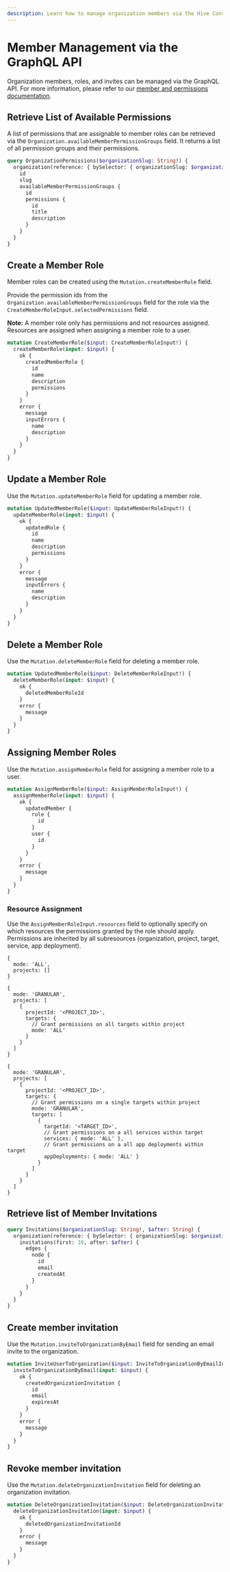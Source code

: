 ```yaml
---
description: Learn how to manage organization members via the Hive Console GraphQL API.
---
```



# Member Management via the GraphQL API

Organization members, roles, and invites can be managed via the GraphQL API. For more information,
please refer to our
[member and permissions documentation](/docs/management/members-roles-permissions).

## Retrieve List of Available Permissions

A list of permissions that are assignable to member roles can be retrieved via the
`Organization.availableMemberPermissionGroups` field. It returns a list of all permission groups and
their permissions.

```graphql interactive
query OrganizationPermissions($organizationSlug: String!) {
  organization(reference: { bySelector: { organizationSlug: $organizationSlug } }) {
    id
    slug
    availableMemberPermissionGroups {
      id
      permissions {
        id
        title
        description
      }
    }
  }
}
```

## Create a Member Role

Member roles can be created using the `Mutation.createMemberRole` field.

Provide the permission ids from the `Organization.availableMemberPermissionGroups` field for the
role via the `CreateMemberRoleInput.selectedPermissions` field.

**Note:** A member role only has permissions and not resources assigned. Resources are assigned when
assigning a member role to a user.

```graphql interactive
mutation CreateMemberRole($input: CreateMemberRoleInput!) {
  createMemberRole(input: $input) {
    ok {
      createdMemberRole {
        id
        name
        description
        permissions
      }
    }
    error {
      message
      inputErrors {
        name
        description
      }
    }
  }
}
```

## Update a Member Role

Use the `Mutation.updateMemberRole` field for updating a member role.

```graphql interactive
mutation UpdatedMemberRole($input: UpdateMemberRoleInput!) {
  updateMemberRole(input: $input) {
    ok {
      updatedRole {
        id
        name
        description
        permissions
      }
    }
    error {
      message
      inputErrors {
        name
        description
      }
    }
  }
}
```

## Delete a Member Role

Use the `Mutation.deleteMemberRole` field for deleting a member role.

```graphql interactive
mutation UpdatedMemberRole($input: DeleteMemberRoleInput!) {
  deleteMemberRole(input: $input) {
    ok {
      deletedMemberRoleId
    }
    error {
      message
    }
  }
}
```

## Assigning Member Roles

Use the `Mutation.assignMemberRole` field for assigning a member role to a user.

```graphql interactive
mutation AssignMemberRole($input: AssignMemberRoleInput!) {
  assignMemberRole(input: $input) {
    ok {
      updatedMember {
        role {
          id
        }
        user {
          id
        }
      }
    }
    error {
      message
    }
  }
}
```

### Resource Assignment

Use the `AssignMemberRoleInput.resources` field to optionally specify on which resources the
permissions granted by the role should apply. Permissions are inherited by all subresources
(organization, project, target, service, app deployment).

```json5 filename="Example: Grant permissions on all resources"
{
  mode: 'ALL',
  projects: []
}
```

```json5 filename="Example: Grant permissions on specific project"
{
  mode: 'GRANULAR',
  projects: [
    {
      projectId: '<PROJECT_ID>',
      targets: {
        // Grant permissions on all targets within project
        mode: 'ALL'
      }
    }
  ]
}
```

```json5 filename="Example: Grant permissions on specific target"
{
  mode: 'GRANULAR',
  projects: [
    {
      projectId: '<PROJECT_ID>',
      targets: {
        // Grant permissions on a single targets within project
        mode: 'GRANULAR',
        targets: [
          {
            targetId: '<TARGET_ID>',
            // Grant permissions on a all services within target
            services: { mode: 'ALL' },
            // Grant permissions on a all app deployments within target
            appDeployments: { mode: 'ALL' }
          }
        ]
      }
    }
  ]
}
```

## Retrieve list of Member Invitations

```graphql interactive
query Invitations($organizationSlug: String!, $after: String) {
  organization(reference: { bySelector: { organizationSlug: $organizationSlug } }) {
    invitations(first: 10, after: $after) {
      edges {
        node {
          id
          email
          createdAt
        }
      }
    }
  }
}
```

## Create member invitation

Use the `Mutation.inviteToOrganizationByEmail` field for sending an email invite to the
organization.

```graphql interactive
mutation InviteUserToOrganization($input: InviteToOrganizationByEmailInput!) {
  inviteToOrganizationByEmail(input: $input) {
    ok {
      createdOrganizationInvitation {
        id
        email
        expiresAt
      }
    }
    error {
      message
    }
  }
}
```

## Revoke member invitation

Use the `Mutation.deleteOrganizationInvitation` field for deleting an organization invitation.

```graphql interactive
mutation DeleteOrganizationInvitation($input: DeleteOrganizationInvitationInput!) {
  deleteOrganizationInvitation(input: $input) {
    ok {
      deletedOrganizationInvitationId
    }
    error {
      message
    }
  }
}
```
